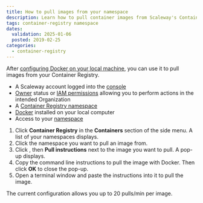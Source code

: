 ```yaml
---
title: How to pull images from your namespace
description: Learn how to pull container images from Scaleway's Container Registry.
tags: container-registry namespace
dates:
  validation: 2025-01-06
  posted: 2019-02-25
categories:
  - container-registry
---
```



After [configuring Docker on your local machine](/container-registry/how-to/connect-docker-cli/), you can use it to pull images from your Container Registry.

<Requirements />

- A Scaleway account logged into the [console](https://console.scaleway.com)
- [Owner](/iam/concepts/#owner) status or [IAM permissions](/iam/concepts/#permission) allowing you to perform actions in the intended Organization
- A [Container Registry namespace](/container-registry/how-to/create-namespace/)
- [Docker](https://www.docker.com/) installed on your local computer
- Access to your [namespace](/container-registry/how-to/connect-docker-cli/)


1. Click **Container Registry** in the **Containers** section of the side menu. A list of your namespaces displays.
2. Click the namespace you want to pull an image from.
3. Click <Icon name="more" />, then **Pull instructions** next to the image you want to pull. A pop-up displays.
4. Copy the command line instructions to pull the image with Docker. Then click **OK** to close the pop-up.
5. Open a terminal window and paste the instructions into it to pull the image.
  <Message type="note">
    The current configuration allows you up to 20 pulls/min per image.
  </Message>


